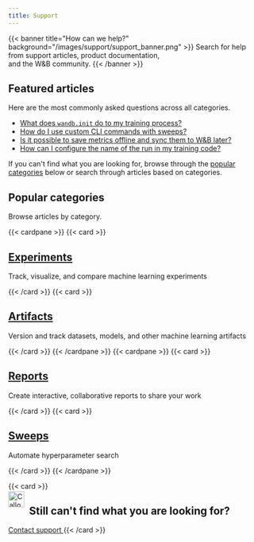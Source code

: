 ```yaml
---
title: Support
---
```


{{< banner title="How can we help?" background="/images/support/support_banner.png" >}}
Search for help from support articles, product documentation,<br>
and the W&B community. 
{{< /banner >}}

## Featured articles

Here are the most commonly asked questions across all categories.

* [What does `wandb.init` do to my training process?](/support/kb-articles/wandbinit_training_process)
* [How do I use custom CLI commands with sweeps?](/support/kb-articles/custom_cli_commands_sweeps)
* [Is it possible to save metrics offline and sync them to W&B later?](/support/kb-articles/same_metric_appearing_more)
* [How can I configure the name of the run in my training code?](/support/kb-articles/configure_name_run_training_code)


If you can't find what you are looking for, browse through the [popular categories](#popular-categories) below or search through articles based on categories.


## Popular categories

Browse articles by category.

{{< cardpane >}}
  {{< card >}}
    <a href="/support/experiments">
      <h2 className="card-title">Experiments</h2>
    </a>
    <p className="card-content">Track, visualize, and compare machine learning experiments</p>
    </a>
  {{< /card >}}
  {{< card >}}
    <a href="/support/artifacts">
      <h2 className="card-title">Artifacts</h2>
    </a>
    <p className="card-content">Version and track datasets, models, and other machine learning artifacts</p>
  {{< /card >}}
{{< /cardpane >}}
{{< cardpane >}}
  {{< card >}}
    <a href="/support/reports">
      <h2 className="card-title">Reports</h2>
    </a>
    <p className="card-content">Create interactive, collaborative reports to share your work</p>
  {{< /card >}}
  {{< card >}}
    <a href="/support/sweeps">
      <h2 className="card-title">Sweeps</h2>
    </a>
    <p className="card-content">Automate hyperparameter search</p>
  {{< /card >}}
{{< /cardpane >}}


{{< card >}}
  <div className="card-banner-icon" style="float:left;margin-right:10px !important; margin-top: -12px !important">
    <Frame>
    <img src="/images/support/callout-icon.svg" alt="Callout Icon" width="32" height="32"  />
</Frame>
  </div>
  <h2>Still can't find what you are looking for?</h2>
  <a href="mailto:support@wandb.com" className="contact-us-button">
    Contact support
  </a>
 {{< /card >}}
